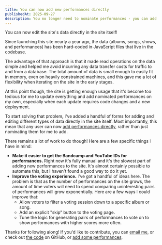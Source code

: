 ```yaml
---
title: You can now add new performances directly
publishedAt: 2025-09-27
description: You no longer need to nominate performances - you can add and edit them directly!
---
```


You can now edit the site's data directly in the site itself!

Since launching this site nearly a year ago, the data (albums, songs,
shows, and performances) has been hard-coded in JavaScript files that live in
the codebase.

The advantage of that approach is that it made read operations on the data
simple and helped me avoid incurring any data transfer costs for traffic to and
from a database.
The total amount of data is small enough to easily fit in memory, even on
heavily constrained machines, and this gave me a lot of flexibility when
iterating on the site in the early stages.

At this point though, the site is getting enough usage that it's become too
tedious for me to update everything and add nominated performances on my own,
especially when each update requires code changes and a new deployment.

To start solving that problem, I've added a handful of forms for adding and
editing different types of data directly in the site itself.
Most importantly, this mean that any user can now [add performances
directly](/performances/add),
rather than just nominating them for me to add.

There remains a lot of work to do though!
Here are a few specific things I have in mind:

- **Make it easier to get the Bandcamp and YouTube IDs for performances.**
  Right now it's fully manual and it's the slowest part of adding new
  performances to the site.
  It's almost certainly possible to automate this, but I haven't found a good
  way to do it yet.
- **Improve the voting experience.**
  I've got a handful of ideas here.
  The problem is that as the number of performances on the site grows,
  the amount of time voters will need to spend comparing uninteresting pairs of
  performances will grow exponentially.
  Here are a few ways I could improve that:
  - Allow voters to filter a voting session down to a specific album or song.
  - Add an explicit "skip" button to the voting page.
  - Tune the logic for generating pairs of performances to vote on to show
    performances with higher scores more often.

Thanks for following along!
If you'd like to contribute, you can [email me](mailto:james@jamesbvaughan.com),
or check out [the code](https://github.com/jamesbvaughan/live-gizz-rankings) on
GitHub, or [add some performances](/performances/add).
